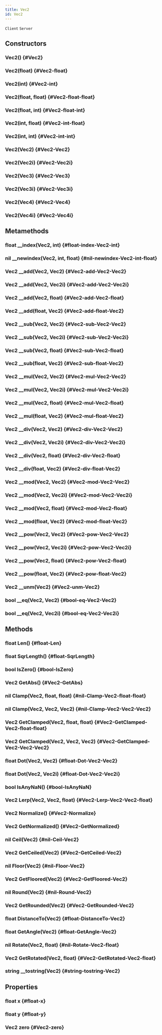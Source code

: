```yaml
---
title: Vec2
id: Vec2
---
```

`Client`
`Server`

## Constructors

### Vec2() {#Vec2}

### Vec2(float) {#Vec2-float}

### Vec2(int) {#Vec2-int}

### Vec2(float, float) {#Vec2-float-float}

### Vec2(float, int) {#Vec2-float-int}

### Vec2(int, float) {#Vec2-int-float}

### Vec2(int, int) {#Vec2-int-int}

### Vec2(Vec2) {#Vec2-Vec2}

### Vec2(Vec2i) {#Vec2-Vec2i}

### Vec2(Vec3) {#Vec2-Vec3}

### Vec2(Vec3i) {#Vec2-Vec3i}

### Vec2(Vec4) {#Vec2-Vec4}

### Vec2(Vec4i) {#Vec2-Vec4i}

## Metamethods

### float __index(Vec2, int) {#float-index-Vec2-int}

### nil __newindex(Vec2, int, float) {#nil-newindex-Vec2-int-float}

### Vec2 __add(Vec2, Vec2) {#Vec2-add-Vec2-Vec2}

### Vec2 __add(Vec2, Vec2i) {#Vec2-add-Vec2-Vec2i}

### Vec2 __add(Vec2, float) {#Vec2-add-Vec2-float}

### Vec2 __add(float, Vec2) {#Vec2-add-float-Vec2}

### Vec2 __sub(Vec2, Vec2) {#Vec2-sub-Vec2-Vec2}

### Vec2 __sub(Vec2, Vec2i) {#Vec2-sub-Vec2-Vec2i}

### Vec2 __sub(Vec2, float) {#Vec2-sub-Vec2-float}

### Vec2 __sub(float, Vec2) {#Vec2-sub-float-Vec2}

### Vec2 __mul(Vec2, Vec2) {#Vec2-mul-Vec2-Vec2}

### Vec2 __mul(Vec2, Vec2i) {#Vec2-mul-Vec2-Vec2i}

### Vec2 __mul(Vec2, float) {#Vec2-mul-Vec2-float}

### Vec2 __mul(float, Vec2) {#Vec2-mul-float-Vec2}

### Vec2 __div(Vec2, Vec2) {#Vec2-div-Vec2-Vec2}

### Vec2 __div(Vec2, Vec2i) {#Vec2-div-Vec2-Vec2i}

### Vec2 __div(Vec2, float) {#Vec2-div-Vec2-float}

### Vec2 __div(float, Vec2) {#Vec2-div-float-Vec2}

### Vec2 __mod(Vec2, Vec2) {#Vec2-mod-Vec2-Vec2}

### Vec2 __mod(Vec2, Vec2i) {#Vec2-mod-Vec2-Vec2i}

### Vec2 __mod(Vec2, float) {#Vec2-mod-Vec2-float}

### Vec2 __mod(float, Vec2) {#Vec2-mod-float-Vec2}

### Vec2 __pow(Vec2, Vec2) {#Vec2-pow-Vec2-Vec2}

### Vec2 __pow(Vec2, Vec2i) {#Vec2-pow-Vec2-Vec2i}

### Vec2 __pow(Vec2, float) {#Vec2-pow-Vec2-float}

### Vec2 __pow(float, Vec2) {#Vec2-pow-float-Vec2}

### Vec2 __unm(Vec2) {#Vec2-unm-Vec2}

### bool __eq(Vec2, Vec2) {#bool-eq-Vec2-Vec2}

### bool __eq(Vec2, Vec2i) {#bool-eq-Vec2-Vec2i}

## Methods

### float Len() {#float-Len}

### float SqrLength() {#float-SqrLength}

### bool IsZero() {#bool-IsZero}

### Vec2 GetAbs() {#Vec2-GetAbs}

### nil Clamp(Vec2, float, float) {#nil-Clamp-Vec2-float-float}

### nil Clamp(Vec2, Vec2, Vec2) {#nil-Clamp-Vec2-Vec2-Vec2}

### Vec2 GetClamped(Vec2, float, float) {#Vec2-GetClamped-Vec2-float-float}

### Vec2 GetClamped(Vec2, Vec2, Vec2) {#Vec2-GetClamped-Vec2-Vec2-Vec2}

### float Dot(Vec2, Vec2) {#float-Dot-Vec2-Vec2}

### float Dot(Vec2, Vec2i) {#float-Dot-Vec2-Vec2i}

### bool IsAnyNaN() {#bool-IsAnyNaN}

### Vec2 Lerp(Vec2, Vec2, float) {#Vec2-Lerp-Vec2-Vec2-float}

### Vec2 Normalize() {#Vec2-Normalize}

### Vec2 GetNormalized() {#Vec2-GetNormalized}

### nil Ceil(Vec2) {#nil-Ceil-Vec2}

### Vec2 GetCeiled(Vec2) {#Vec2-GetCeiled-Vec2}

### nil Floor(Vec2) {#nil-Floor-Vec2}

### Vec2 GetFloored(Vec2) {#Vec2-GetFloored-Vec2}

### nil Round(Vec2) {#nil-Round-Vec2}

### Vec2 GetRounded(Vec2) {#Vec2-GetRounded-Vec2}

### float DistanceTo(Vec2) {#float-DistanceTo-Vec2}

### float GetAngle(Vec2) {#float-GetAngle-Vec2}

### nil Rotate(Vec2, float) {#nil-Rotate-Vec2-float}

### Vec2 GetRotated(Vec2, float) {#Vec2-GetRotated-Vec2-float}

### string __tostring(Vec2) {#string-tostring-Vec2}

## Properties

### float x {#float-x}

### float y {#float-y}

### Vec2 zero {#Vec2-zero}

